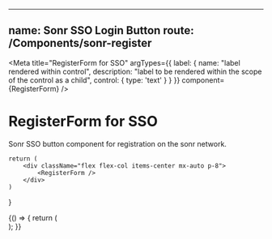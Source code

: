 
<!-- RegisterForm.stories.mdx -->

---
name: Sonr SSO Login Button
route: /Components/sonr-register
---

<Meta 
    title="RegisterForm for SSO" 
    argTypes={{
        label: {
            name: "label rendered within control",
            description: "label to be rendered within the scope of the control as a child",
            control: {
                type: 'text'
            }
        }
    }} 
    component={RegisterForm}
/>


# RegisterForm for SSO
Sonr SSO button component for registration on the sonr network.

    return (
        <div className="flex flex-col items-center mx-auto p-8">
            <RegisterForm />
        </div>
    )
}

<Canvas>
    <Story name="Form">
        {() => {
            return (
            <div className="flex flex-col items-center mx-auto p-8">
                <RegisterForm />
            </div>
        );
        }}
    </Story>
</Canvas>
